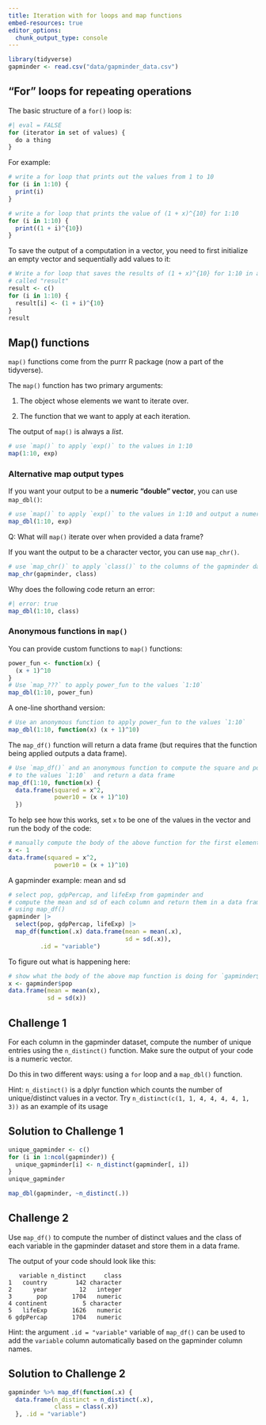 ```yaml
---
title: Iteration with for loops and map functions
embed-resources: true
editor_options: 
  chunk_output_type: console
---
```


```r
library(tidyverse)
gapminder <- read.csv("data/gapminder_data.csv")
```


## "For" loops for repeating operations


The basic structure of a `for()` loop is:

```r
#| eval = FALSE
for (iterator in set of values) {
  do a thing
}
```

For example:

```r
# write a for loop that prints out the values from 1 to 10
for (i in 1:10) {
  print(i)
}
```




```r
# write a for loop that prints the value of (1 + x)^{10} for 1:10
for (i in 1:10) {
  print((1 + i)^{10})
}
```




To save the output of a computation in a vector, you need to first initialize an empty vector and sequentially add values to it:

```r
# Write a for loop that saves the results of (1 + x)^{10} for 1:10 in a vector 
# called "result"
result <- c()
for (i in 1:10) {
  result[i] <- (1 + i)^{10}
}
result
```









## Map() functions

`map()` functions come from the purrr R package (now a part of the tidyverse). 


The `map()` function has two primary arguments:

1. The object whose elements we want to iterate over. 

2. The function that we want to apply at each iteration. 

The output of `map()` is always a *list*.


```r
# use `map()` to apply `exp()` to the values in 1:10
map(1:10, exp)
```











### Alternative map output types

If you want your output to be a **numeric "double" vector**, you can use `map_dbl()`:

```r
# use `map()` to apply `exp()` to the values in 1:10 and output a numeric vector
map_dbl(1:10, exp)
```












Q: What will `map()` iterate over when provided a data frame?











If you want the output to be a character vector, you can use `map_chr()`.

```r
# use `map_chr()` to apply `class()` to the columns of the gapminder dataset
map_chr(gapminder, class)
```








Why does the following code return an error:

```r
#| error: true
map_dbl(1:10, class)
```












### Anonymous functions in `map()`

You can provide custom functions to `map()` functions:

```r
power_fun <- function(x) {
  (x + 1)^10
}
# Use `map_???` to apply power_fun to the values `1:10`
map_dbl(1:10, power_fun)
```







A one-line shorthand version:

```r
# Use an anonymous function to apply power_fun to the values `1:10` 
map_dbl(1:10, function(x) (x + 1)^10)
```















The `map_df()` function will return a data frame (but requires that the function being applied outputs a data frame).


```r
# Use `map_df()` and an anonymous function to compute the square and power_fun 
# to the values `1:10`  and return a data frame
map_df(1:10, function(x) {
  data.frame(squared = x^2,
             power10 = (x + 1)^10)
  })
```




To help see how this works, set `x` to be one of the values in the vector and run the body of the code:

```r
# manually compute the body of the above function for the first element of 1:10
x <- 1
data.frame(squared = x^2,
             power10 = (x + 1)^10)
```







A gapminder example: mean and sd


```r
# select pop, gdpPercap, and lifeExp from gapminder and 
# compute the mean and sd of each column and return them in a data frame
# using map_df()
gapminder |>
  select(pop, gdpPercap, lifeExp) |>
  map_df(function(.x) data.frame(mean = mean(.x),
                                 sd = sd(.x)),
         .id = "variable")
```



To figure out what is happening here:

```r
# show what the body of the above map function is doing for `gapminder$pop`
x <- gapminder$pop
data.frame(mean = mean(x), 
           sd = sd(x))
```










::: {.callout}
## Challenge 1

For each column in the gapminder dataset, compute the number of unique entries using the `n_distinct()` function. Make sure the output of your code is a numeric vector.

Do this in two different ways: using a `for` loop and a `map_dbl()` function.

Hint: `n_distinct()` is a dplyr function which counts the number of unique/distinct values in a vector. Try `n_distinct(c(1, 1, 4, 4, 4, 4, 1, 3))` as an example of its usage



::: {.callout collapse=true}
## Solution to Challenge 1

```r
unique_gapminder <- c()
for (i in 1:ncol(gapminder)) {
  unique_gapminder[i] <- n_distinct(gapminder[, i])
}
unique_gapminder
```


```r
map_dbl(gapminder, ~n_distinct(.))
```

:::
:::






::: {.callout}
## Challenge 2

Use `map_df()` to compute the number of distinct values and the class of each variable in the gapminder dataset and store them in a data frame.

The output of your code should look like this:

```verbatim
   variable n_distinct     class
1   country        142 character
2      year         12   integer
3       pop       1704   numeric
4 continent          5 character
5   lifeExp       1626   numeric
6 gdpPercap       1704   numeric
```

Hint: the argument `.id = "variable"` variable of `map_df()` can be used to add the `variable` column automatically based on the gapminder column names.


::: {.callout collapse=true}
## Solution to Challenge 2

```r
gapminder %>% map_df(function(.x) {
  data.frame(n_distinct = n_distinct(.x),
             class = class(.x))
  }, .id = "variable")
```

:::
:::




